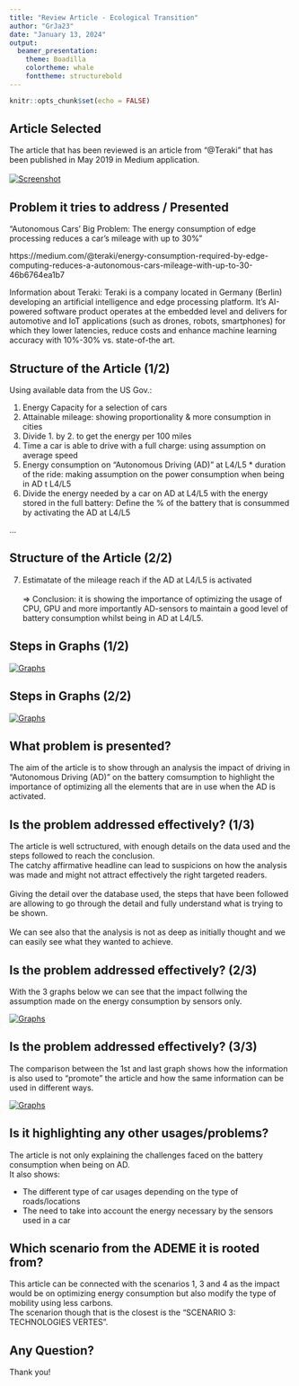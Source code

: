 ```yaml
---
title: "Review Article - Ecological Transition"
author: "GrJa23"
date: "January 13, 2024"
output:
  beamer_presentation:
    theme: Boadilla
    colortheme: whale
    fonttheme: structurebold
---
```


```r
knitr::opts_chunk$set(echo = FALSE)
```


## Article Selected

The article that has been reviewed is an article from "@Teraki" that has been published in May 2019 in Medium application.\
\
[![Screenshot](Images/Screenshot_Title_Article_Resized.png)](Images/Screenshot_Title_Article_Resized.png)

## Problem it tries to address / Presented

"Autonomous Cars' Big Problem: The energy consumption of edge processing reduces a car's mileage with up to 30%"

https://medium.com/@teraki/energy-consumption-required-by-edge-computing-reduces-a-autonomous-cars-mileage-with-up-to-30-46b6764ea1b7

Information about Teraki: Teraki is a company located in Germany (Berlin) developing an artificial intelligence and edge processing platform. It's AI-powered software product operates at the embedded level and delivers for automotive and IoT applications (such as drones, robots, smartphones) for which they lower latencies, reduce costs and enhance machine learning accuracy with 10%-30% vs. state-of-the art.


## Structure of the Article (1/2)

Using available data from the US Gov.:\

1. Energy Capacity for a selection of cars\
2. Attainable mileage: showing proportionality & more consumption in cities\
3. Divide 1. by 2. to get the energy per 100 miles\
4. Time a car is able to drive with a full charge: using assumption on average speed\
5. Energy consumption on "Autonomous Driving (AD)" at L4/L5 * duration of the ride: making assumption on the power consumption when being in AD t L4/L5\
6. Divide the energy needed by a car on AD at L4/L5 with the energy stored in the full battery: Define the % of the battery that is consummed by activating the AD at L4/L5\

...


## Structure of the Article (2/2)

7. Estimatate of the mileage reach if the AD at L4/L5 is activated\
\
=> Conclusion: it is showing the importance of optimizing the usage of CPU, GPU and more importantly AD-sensors to maintain a good level of battery consumption whilst being in AD at L4/L5.\


## Steps in Graphs (1/2)
[![Graphs](Images/Graphs_Article_1.png)](Images/Graphs_Article_1.png)


## Steps in Graphs (2/2)
[![Graphs](Images/Graphs_Article_2.png)](Images/Graphs_Article_2.png)


## What problem is presented?

The aim of the article is to show through an analysis the impact of driving in "Autonomous Driving (AD)" on the battery comsumption to highlight the importance of optimizing all the elements that are in use when the AD is activated.


## Is the problem addressed effectively? (1/3)

The article is well sctructured, with enough details on the data used and the steps followed to reach the conclusion. \
The catchy affirmative headline can lead to suspicions on how the analysis was made and might not attract effectively the right targeted readers.\
\
Giving the detail over the database used, the steps that have been followed are allowing to go through the detail and fully understand what is trying to be shown.\
\
We can see also that the analysis is not as deep as initially thought and we can easily see what they wanted to achieve.

## Is the problem addressed effectively? (2/3)

With the 3 graphs below we can see that the impact follwing the assumption made on the energy consumption by sensors only.\

[![Graphs](Images/Graphs_Article_3.png)](Images/Graphs_Article_3.png)

## Is the problem addressed effectively? (3/3)

The comparison between the 1st and last graph shows how the information is also used to "promote" the article and how the same information can be used in different ways.\

[![Graphs](Images/Graphs_Article_4.png)](Images/Graphs_Article_4.png)

## Is it highlighting any other usages/problems?

The article is not only explaining the challenges faced on the battery consumption when being on AD.\
It also shows:\

- The different type of car usages depending on the type of roads/locations \
- The need to take into account the energy necessary by the sensors used in a car \

## Which scenario from the ADEME it is rooted from?

This article can be connected with the scenarios 1, 3 and 4 as the impact would be on optimizing energy consumption but also modify the type of mobility using less carbons.\
The scenarion though that is the closest is the "SCENARIO 3: TECHNOLOGIES VERTES".\

## Any Question?

Thank you!
